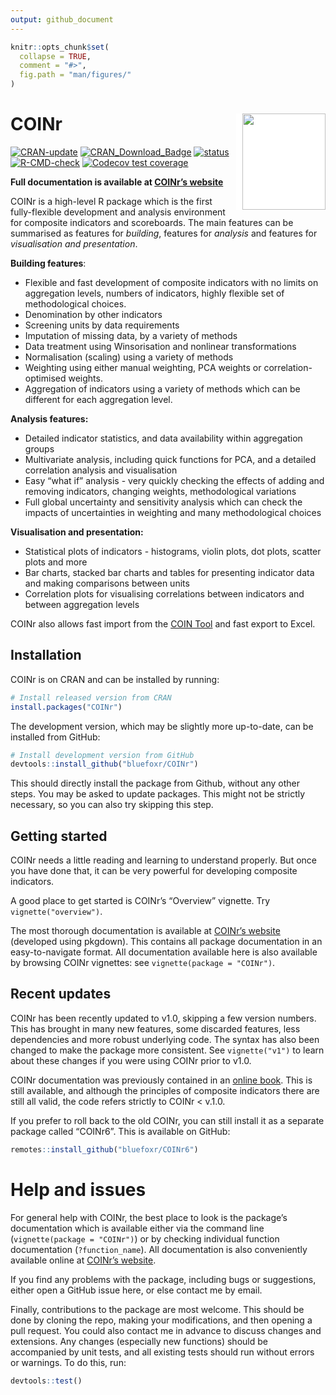 ```yaml
---
output: github_document
---
```


<!-- README.md is generated from README.Rmd. Please edit that file -->

```r
knitr::opts_chunk$set(
  collapse = TRUE,
  comment = "#>",
  fig.path = "man/figures/"
)
```

# COINr <img src="man/figures/COINr_logo.png" width="133px" height="154px" align="right" style="padding-left:10px;background-color:white;" />

<!-- badges: start -->
[![CRAN-update](https://www.r-pkg.org/badges/version-ago/COINr)](https://cran.r-project.org/package=COINr)
[![CRAN\_Download\_Badge](http://cranlogs.r-pkg.org/badges/COINr)](https://CRAN.R-project.org/package=COINr)
[![status](https://joss.theoj.org/papers/187b1759658c96177f8d17f3b55b90a0/status.svg)](https://joss.theoj.org/papers/187b1759658c96177f8d17f3b55b90a0)
[![R-CMD-check](https://github.com/bluefoxr/COINr/actions/workflows/R-CMD-check.yaml/badge.svg)](https://github.com/bluefoxr/COINr/actions/workflows/R-CMD-check.yaml)
[![Codecov test coverage](https://codecov.io/gh/bluefoxr/COINr/branch/master/graph/badge.svg)](https://app.codecov.io/gh/bluefoxr/COINr?branch=master)
<!-- badges: end -->

**Full documentation is available at [COINr’s website](https://bluefoxr.github.io/COINr/)**

COINr is a high-level R package which is the first fully-flexible development and analysis environment for composite indicators and scoreboards. The main features can be summarised as features for *building*, features for *analysis* and features for *visualisation and presentation*.

**Building features**:

* Flexible and fast development of composite indicators with no limits on aggregation levels, numbers of indicators, highly flexible set of methodological choices.
* Denomination by other indicators
* Screening units by data requirements
* Imputation of missing data, by a variety of methods
* Data treatment using Winsorisation and nonlinear transformations
* Normalisation (scaling) using a variety of methods 
* Weighting using either manual weighting, PCA weights or correlation-optimised weights.
* Aggregation of indicators using a variety of methods which can be different for each aggregation level.

**Analysis features:**

* Detailed indicator statistics, and data availability within aggregation groups
* Multivariate analysis, including quick functions for PCA, and a detailed correlation analysis and visualisation
* Easy "what if" analysis - very quickly checking the effects of adding and removing indicators, changing weights, methodological variations
* Full global uncertainty and sensitivity analysis which can check the impacts of uncertainties in weighting and many methodological choices

**Visualisation and presentation:**

* Statistical plots of indicators - histograms, violin plots, dot plots, scatter plots and more
* Bar charts, stacked bar charts and tables for presenting indicator data and making comparisons between units
* Correlation plots for visualising correlations between indicators and between aggregation levels

COINr also allows fast import from the [COIN Tool](https://knowledge4policy.ec.europa.eu/composite-indicators/coin-tool_en) and fast export to Excel.

## Installation

COINr is on CRAN and can be installed by running:

```r
# Install released version from CRAN
install.packages("COINr")
```

The development version, which may be slightly more up-to-date, can be installed from GitHub:

```r
# Install development version from GitHub
devtools::install_github("bluefoxr/COINr")
```

This should directly install the package from Github, without any other steps. You may be asked to update packages. This might not be strictly necessary, so you can also try skipping this step.

## Getting started

COINr needs a little reading and learning to understand properly. But once you have done that, it can be very powerful for developing composite indicators.

A good place to get started is COINr's "Overview" vignette. Try `vignette("overview")`.

The most thorough documentation is available at [COINr's website](https://bluefoxr.github.io/COINr/) (developed using pkgdown). This contains all package documentation in an easy-to-navigate format. All documentation available here is also available by browsing COINr vignettes: see `vignette(package = "COINr")`.

## Recent updates

COINr has been recently updated to v1.0, skipping a few version numbers. This has brought in many new features, some discarded features, less dependencies and more robust underlying code. The syntax has also been changed to make the package more consistent. See `vignette("v1")` to learn about these changes if you were using COINr prior to v1.0.

COINr documentation was previously contained in an [online book](https://bluefoxr.github.io/COINrDoc/). This is still available, and although the principles of composite indicators there are still all valid, the code refers strictly to COINr < v.1.0.

If you prefer to roll back to the old COINr, you can still install it as a separate package called "COINr6". This is available on GitHub:

```r
remotes::install_github("bluefoxr/COINr6")
```

# Help and issues

For general help with COINr, the best place to look is the package's documentation which is available either via the command line (`vignette(package = "COINr")`) or by checking individual function documentation (`?function_name`). All documentation is also conveniently available online at [COINr's website](https://bluefoxr.github.io/COINr/).

If you find any problems with the package, including bugs or suggestions, either open a GitHub issue here, or else contact me by email.

Finally, contributions to the package are most welcome. This should be done by cloning the repo, making your modifications, and then opening a pull request. You could also contact me in advance to discuss changes and extensions. Any changes (especially new functions) should be accompanied by unit tests, and all existing tests should run without errors or warnings. To do this, run:

```r
devtools::test()
```

